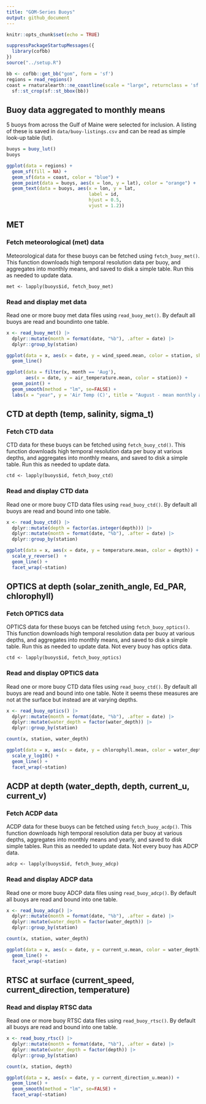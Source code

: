 ```yaml
---
title: "GOM-Series Buoys"
output: github_document
---
```


```r
knitr::opts_chunk$set(echo = TRUE)
```

```r
suppressPackageStartupMessages({
  library(cofbb)
})
source("../setup.R")

bb <- cofbb::get_bb("gom", form = 'sf')
regions = read_regions()
coast = rnaturalearth::ne_coastline(scale = "large", returnclass = 'sf') |>
  sf::st_crop(sf::st_bbox(bb))
```

## Buoy data aggregated to monthly means

5 buoys from across the Gulf of Maine were selected for inclusion.  A listing of these is saved in `data/buoy-listings.csv` and can be read as simple look-up table (lut).

```r
buoys = buoy_lut()
buoys
```

```r
ggplot(data = regions) +
  geom_sf(fill = NA) +
  geom_sf(data = coast, color = "blue") + 
  geom_point(data = buoys, aes(x = lon, y = lat), color = "orange") +
  geom_text(data = buoys, aes(x = lon, y = lat, 
                              label = id,
                              hjust = 0.5, 
                              vjust = 1.2))
```


## MET

### Fetch meteorological (met) data
Meteorological data for these buoys can be fetched using `fetch_buoy_met()`. This function downloads high temporal resolution data per buoy, and aggregates into monthly means, and saved to disk a simple table. Run this as needed to update data.

```
met <- lapply(buoys$id, fetch_buoy_met)
```

### Read and display met data

Read one or more buoy met data files using `read_buoy_met()`.  By default all buoys are read and boundinto one table.

```r
x <- read_buoy_met() |>
  dplyr::mutate(month = format(date, "%b"), .after = date) |>
  dplyr::group_by(station)

ggplot(data = x, aes(x = date, y = wind_speed.mean, color = station, shape = station)) +
  geom_line()
```

```r
ggplot(data = filter(x, month == 'Aug'), 
       aes(x = date, y = air_temperature.mean, color = station)) +
  geom_point() + 
  geom_smooth(method = "lm", se=FALSE) +
  labs(x = "year", y = 'Air Temp (C)', title = "August - mean monthly air temperature")
```


## CTD at depth (temp, salinity, sigma_t)

### Fetch CTD  data
CTD data for these buoys can be fetched using `fetch_buoy_ctd()`. This function downloads high temporal resolution data per buoy at various depths, and aggregates into monthly means, and saved to disk a simple table. Run this as needed to update data.

```
ctd <- lapply(buoys$id, fetch_buoy_ctd)
```

### Read and display CTD data

Read one or more buoy CTD data files using `read_buoy_ctd()`.  By default all buoys are read and bound into one table.

```r
x <- read_buoy_ctd() |>
  dplyr::mutate(depth = factor(as.integer(depth))) |>
  dplyr::mutate(month = format(date, "%b"), .after = date) |>
  dplyr::group_by(station)

ggplot(data = x, aes(x = date, y = temperature.mean, color = depth)) +
  scale_y_reverse()  + 
  geom_line() + 
  facet_wrap(~station)
```

## OPTICS at depth (solar_zenith_angle, Ed_PAR, chlorophyll)

### Fetch OPTICS data
OPTICS data for these buoys can be fetched using `fetch_buoy_optics()`. This function downloads high temporal resolution data per buoy at various depths, and aggregates into monthly means, and saved to disk a simple table. Run this as needed to update data. Not every buoy has optics data.

```
ctd <- lapply(buoys$id, fetch_buoy_optics)
```

### Read and display OPTICS data

Read one or more buoy CTD data files using `read_buoy_ctd()`.  By default all buoys are read and bound into one table.  Note it seems these measures are not at the surface but instead are at varying depths.

```r
x <- read_buoy_optics() |>
  dplyr::mutate(month = format(date, "%b"), .after = date) |>
  dplyr::mutate(water_depth = factor(water_depth)) |>
  dplyr::group_by(station)

count(x, station, water_depth)
```

```r
ggplot(data = x, aes(x = date, y = chlorophyll.mean, color = water_depth)) +
  scale_y_log10() + 
  geom_line() + 
  facet_wrap(~station)
```




## ACDP at depth (water_depth, depth, current_u, current_v)


### Fetch ACDP data

ACDP data for these buoys can be fetched using `fetch_buoy_acdp()`. This function downloads high temporal resolution data per buoy at various depths, aggregates into monthly means and yearly, and saved to disk simple tables. Run this as needed to update data. Not every buoy has ADCP data.

```
adcp <- lapply(buoys$id, fetch_buoy_adcp)
```

### Read and display ADCP data

Read one or more buoy ADCP data files using `read_buoy_adcp()`.  By default all buoys are read and bound into one table.  

```r
x <- read_buoy_adcp() |>
  dplyr::mutate(month = format(date, "%b"), .after = date) |>
  dplyr::mutate(water_depth = factor(water_depth)) |>
  dplyr::group_by(station)

count(x, station, water_depth)
```

```r
ggplot(data = x, aes(x = date, y = current_u.mean, color = water_depth)) +
  geom_line() + 
  facet_wrap(~station)
```

## RTSC at surface (current_speed, current_direction, temperature)

### Read and display RTSC data

Read one or more buoy RTSC data files using `read_buoy_rtsc()`.  By default all buoys are read and bound into one table.  

```r
x <- read_buoy_rtsc() |>
  dplyr::mutate(month = format(date, "%b"), .after = date) |>
  dplyr::mutate(water_depth = factor(depth)) |>
  dplyr::group_by(station)

count(x, station, depth)
```

```r
ggplot(data = x, aes(x = date, y = current_direction_u.mean)) +
  geom_line() + 
  geom_smooth(method = "lm", se=FALSE) +
  facet_wrap(~station)
```
